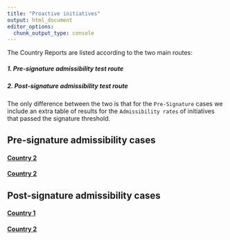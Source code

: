 ```yaml
---
title: "Proactive initiatives"
output: html_document
editor_options: 
  chunk_output_type: console
---
```


The Country Reports are listed according to the two main routes:

##### 1. Pre-signature admissibility test route

##### 2. Post-signature admissibility test route


The only difference between the two is that for the `Pre-Signature` cases we include an extra table of results for the `Admissibility rates` of initiatives that passed the signature threshold.


## Pre-signature admissibility cases

#### <a href="https://fmendez72.github.io/lidd/Liddpages/rejection/agenda/spain.html" target="_blank">Country 2</a>

#### <a href="https://fmendez72.github.io/lidd/Liddpages/rejection/agenda/spain.html" target="_blank">Country 2</a>


## Post-signature admissibility cases

#### <a href="https://fmendez72.github.io/lidd/Liddpages/rejection/agenda/spain.html" target="_blank">Country 1</a>

#### <a href="https://fmendez72.github.io/lidd/Liddpages/rejection/agenda/spain.html" target="_blank">Country 2</a>

